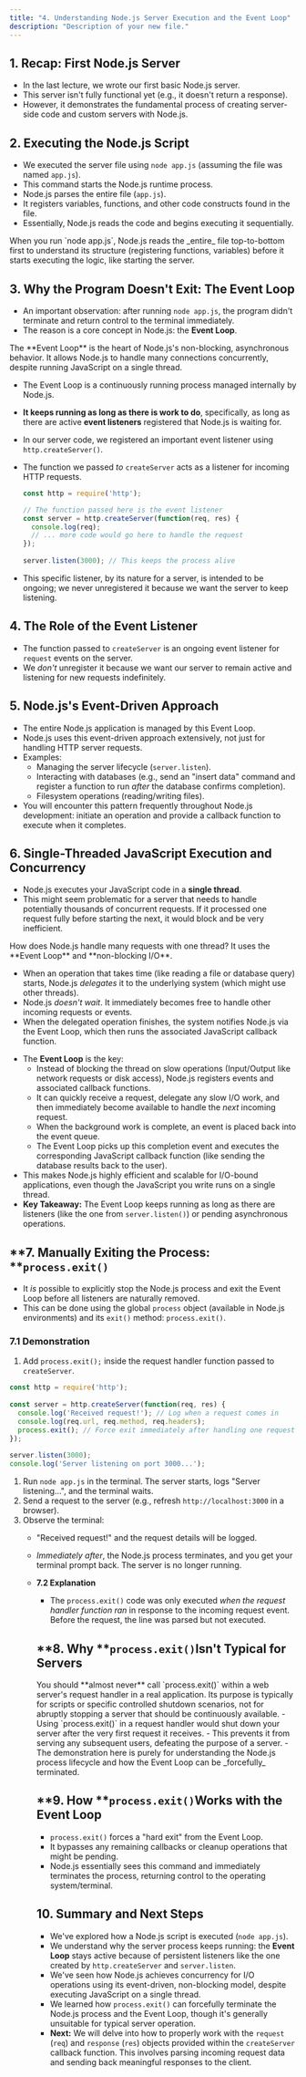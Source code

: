 ```yaml
---
title: "4. Understanding Node.js Server Execution and the Event Loop"
description: "Description of your new file."
---
```


## 1. Recap: First Node.js Server

- In the last lecture, we wrote our first basic Node.js server.
- This server isn't fully functional yet (e.g., it doesn't return a response).
- However, it demonstrates the fundamental process of creating server-side code and custom servers with Node.js.

## **2. Executing the Node.js Script**

- We executed the server file using `node app.js` (assuming the file was named `app.js`).
- This command starts the Node.js runtime process.
- Node.js parses the entire file (`app.js`).
- It registers variables, functions, and other code constructs found in the file.
- Essentially, Node.js reads the code and begins executing it sequentially.

<Info>
  When you run `node app.js`, Node.js reads the _entire_ file top-to-bottom first to understand its structure (registering functions, variables) before it starts executing the logic, like starting the server.
</Info>

## **3. Why the Program Doesn't Exit: The Event Loop**

- An important observation: after running `node app.js`, the program didn't terminate and return control to the terminal immediately.
- The reason is a core concept in Node.js: the **Event Loop**.

<Note>
  The **Event Loop** is the heart of Node.js's non-blocking, asynchronous behavior. It allows Node.js to handle many connections concurrently, despite running JavaScript on a single thread.
</Note>

- The Event Loop is a continuously running process managed internally by Node.js.
- **It keeps running as long as there is work to do**, specifically, as long as there are active **event listeners** registered that Node.js is waiting for.
- In our server code, we registered an important event listener using `http.createServer()`.
- The function we passed _to_ `createServer` acts as a listener for incoming HTTP requests.

  ```javascript app.js
  const http = require('http');
  
  // The function passed here is the event listener
  const server = http.createServer(function(req, res) {
    console.log(req);
    // ... more code would go here to handle the request
  });
   
  server.listen(3000); // This keeps the process alive
  ```
- This specific listener, by its nature for a server, is intended to be ongoing; we never unregistered it because we want the server to keep listening.

## **4. The Role of the Event Listener**

- The function passed to `createServer` is an ongoing event listener for `request` events on the server.
- We _don't_ unregister it because we want our server to remain active and listening for new requests indefinitely.

## **5. Node.js's Event-Driven Approach**

- The entire Node.js application is managed by this Event Loop.
- Node.js uses this event-driven approach extensively, not just for handling HTTP server requests.
- Examples:
  - Managing the server lifecycle (`server.listen`).
  - Interacting with databases (e.g., send an "insert data" command and register a function to run _after_ the database confirms completion).
  - Filesystem operations (reading/writing files).
- You will encounter this pattern frequently throughout Node.js development: initiate an operation and provide a callback function to execute when it completes.

## **6. Single-Threaded JavaScript Execution and Concurrency**

- Node.js executes your JavaScript code in a **single thread**.
- This might seem problematic for a server that needs to handle potentially thousands of concurrent requests. If it processed one request fully before starting the next, it would block and be very inefficient.

<Tip>
  How does Node.js handle many requests with one thread? It uses the **Event Loop** and **non-blocking I/O**.

  - When an operation that takes time (like reading a file or database query) starts, Node.js _delegates_ it to the underlying system (which might use other threads).
  - Node.js _doesn't wait_. It immediately becomes free to handle other incoming requests or events.
  - When the delegated operation finishes, the system notifies Node.js via the Event Loop, which then runs the associated JavaScript callback function.
</Tip>

- The **Event Loop** is the key:
  - Instead of blocking the thread on slow operations (Input/Output like network requests or disk access), Node.js registers events and associated callback functions.
  - It can quickly receive a request, delegate any slow I/O work, and then immediately become available to handle the _next_ incoming request.
  - When the background work is complete, an event is placed back into the event queue.
  - The Event Loop picks up this completion event and executes the corresponding JavaScript callback function (like sending the database results back to the user).
- This makes Node.js highly efficient and scalable for I/O-bound applications, even though the JavaScript you write runs on a single thread.
- **Key Takeaway:** The Event Loop keeps running as long as there are listeners (like the one from `server.listen()`) or pending asynchronous operations.

## \*\*7. Manually Exiting the Process: \*\*`process.exit()`

- It _is_ possible to explicitly stop the Node.js process and exit the Event Loop before all listeners are naturally removed.
- This can be done using the global `process` object (available in Node.js environments) and its `exit()` method: `process.exit()`.

### **7.1 Demonstration**

1. Add `process.exit();` inside the request handler function passed to `createServer`.

```javascript app.js
const http = require('http');
 
const server = http.createServer(function(req, res) {
  console.log('Received request!'); // Log when a request comes in
  console.log(req.url, req.method, req.headers);
  process.exit(); // Force exit immediately after handling one request
});
 
server.listen(3000);
console.log('Server listening on port 3000...');
```

1. Run `node app.js` in the terminal. The server starts, logs "Server listening...", and the terminal waits.
2. Send a request to the server (e.g., refresh `http://localhost:3000` in a browser).
3. Observe the terminal:
   - "Received request\!" and the request details will be logged.
   - _Immediately after_, the Node.js process terminates, and you get your terminal prompt back. The server is no longer running.
   - **7.2 Explanation**
     - The `process.exit()` code was only executed _when the request handler function ran_ in response to the incoming request event. Before the request, the line was parsed but not executed.

     ## **8. Why **`process.exit()`**Isn't Typical for Servers** 

     <Warning>
       You should **almost never** call `process.exit()` within a web server's request handler in a real application. Its purpose is typically for scripts or specific controlled shutdown scenarios, not for abruptly stopping a server that should be continuously available.
     </Warning>
     - Using `process.exit()` in a request handler would shut down your server after the very first request it receives.
     - This prevents it from serving any subsequent users, defeating the purpose of a server.
     - The demonstration here is purely for understanding the Node.js process lifecycle and how the Event Loop can be _forcefully_ terminated.

     ## **9. How **`process.exit()`**Works with the Event Loop** 
     - `process.exit()` forces a "hard exit" from the Event Loop.
     - It bypasses any remaining callbacks or cleanup operations that might be pending.
     - Node.js essentially sees this command and immediately terminates the process, returning control to the operating system/terminal.

     ## **10. Summary and Next Steps**
     - We've explored how a Node.js script is executed (`node app.js`).
     - We understand why the server process keeps running: the **Event Loop** stays active because of persistent listeners like the one created by `http.createServer` and `server.listen`.
     - We've seen how Node.js achieves concurrency for I/O operations using its event-driven, non-blocking model, despite executing JavaScript on a single thread.
     - We learned how `process.exit()` can forcefully terminate the Node.js process and the Event Loop, though it's generally unsuitable for typical server operation.
     - **Next:** We will delve into how to properly work with the `request` (`req`) and `response` (`res`) objects provided within the `createServer` callback function. This involves parsing incoming request data and sending back meaningful responses to the client.